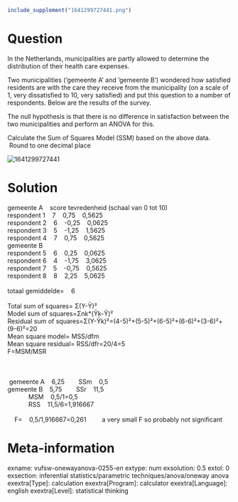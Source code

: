 ```r
include_supplement("1641299727441.png")
```

Question
========
In the Netherlands, municipalities are partly allowed to determine the
distribution of their health care expenses.  
  
Two municipalities ('gemeente A' and 'gemeente B') wondered how
satisfied residents are with the care they receive from the municipality
(on a scale of 1, very dissatisfied to 10, very satisfied) and put this
question to a number of respondents. Below are the results of the
survey.  
  
The null hypothesis is that there is no difference in satisfaction
between the two municipalities and perform an ANOVA for this.  
  
Calculate the Sum of Squares Model (SSM) based on the above data.  Round
to one decimal place  
  
<img src="1641299727441.png" class="fr-fic fr-dii tvcss_2"
alt="1641299727441" />


Solution
========





gemeente A    score tevredenheid (schaal van 0 tot 10)                  
       
respondent 1    7    0,75    0,5625                  
respondent 2    6    -0,25    0,0625                  
respondent 3    5    -1,25    1,5625                  
respondent 4    7    0,75    0,5625                  
gemeente B                              
respondent 5    6    0,25    0,0625                  
respondent 6    4    -1,75    3,0625                  
respondent 7    5    -0,75    0,5625                  
respondent 8    8    2,25    5,0625                  
                              
totaal gemiddelde=    6                          
                              
Total sum of squares= Σ(Y-Ῡ)²                              
Model sum of squares=Σnk\*(Ῡk-Ῡ)²                              
Residual sum of
squares=Σ(Y-Ῡk)²=(4-5)²+(5-5)²+(6-5)²+(6-6)²+(3-6)²+(9-6)²=20          
                   
Mean square model= MSS/dfm                              
Mean square residual= RSS/dfr=20/4=5                              
F=MSM/MSR                              
                              
                              
                              
 gemeente A    6,25        SSm    0,5              
gemeente B    5,75        SSr    11,5              
            MSM    0,5/1=0,5              
            RSS    11,5/6=1,916667              
                              
    F=    0,5/1,916667=0,261         a very small F so probably not
significant





Meta-information
================
exname: vufsw-onewayanova-0255-en
extype: num
exsolution: 0.5
extol: 0
exsection: inferential statistics/parametric techniques/anova/oneway anova
exextra[Type]: calculation
exextra[Program]: calculator
exextra[Language]: english
exextra[Level]: statistical thinking

